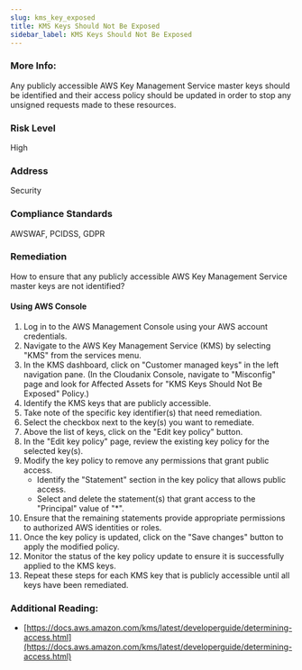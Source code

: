 ```yaml
---
slug: kms_key_exposed
title: KMS Keys Should Not Be Exposed
sidebar_label: KMS Keys Should Not Be Exposed
---
```


### More Info:

Any publicly accessible AWS Key Management Service master keys should be identified and their access policy should be updated in order to stop any unsigned requests made to these resources.

### Risk Level

High

### Address

Security

### Compliance Standards

AWSWAF, PCIDSS, GDPR

### Remediation

How to ensure that any publicly accessible AWS Key Management Service master keys are not identified?

#### Using AWS Console

1. Log in to the AWS Management Console using your AWS account credentials.
2. Navigate to the AWS Key Management Service (KMS) by selecting "KMS" from the services menu.
3. In the KMS dashboard, click on "Customer managed keys" in the left navigation pane.
    (In the Cloudanix Console, navigate to "Misconfig" page and look for Affected Assets for "KMS Keys Should Not Be Exposed" Policy.)
4. Identify the KMS keys that are publicly accessible.
5. Take note of the specific key identifier(s) that need remediation.
6. Select the checkbox next to the key(s) you want to remediate.
7. Above the list of keys, click on the "Edit key policy" button.
8. In the "Edit key policy" page, review the existing key policy for the selected key(s).
9. Modify the key policy to remove any permissions that grant public access.
   - Identify the "Statement" section in the key policy that allows public access.
   - Select and delete the statement(s) that grant access to the "Principal" value of "*".
10. Ensure that the remaining statements provide appropriate permissions to authorized AWS identities or roles.
11. Once the key policy is updated, click on the "Save changes" button to apply the modified policy.
12. Monitor the status of the key policy update to ensure it is successfully applied to the KMS keys.
13. Repeat these steps for each KMS key that is publicly accessible until all keys have been remediated.

### Additional Reading:

- [https://docs.aws.amazon.com/kms/latest/developerguide/determining-access.html](https://docs.aws.amazon.com/kms/latest/developerguide/determining-access.html) 

